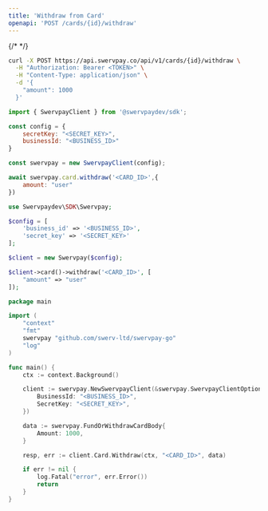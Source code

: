 ```yaml
---
title: 'Withdraw from Card'
openapi: 'POST /cards/{id}/withdraw'
---
```


{/* <Snippet file="authorization.mdx" /> */}

<RequestExample>

```bash cURL
curl -X POST https://api.swervpay.co/api/v1/cards/{id}/withdraw \
  -H "Authorization: Bearer <TOKEN>" \
  -H "Content-Type: application/json" \
  -d '{
    "amount": 1000
  }'
```

```javascript Node.js
import { SwervpayClient } from '@swervpaydev/sdk';

const config = {
    secretKey: "<SECRET_KEY>",
    businessId: "<BUSINESS_ID>"
}

const swervpay = new SwervpayClient(config);

await swervpay.card.withdraw('<CARD_ID>',{
    amount: "user"
})
```

```php PHP
use Swervpaydev\SDK\Swervpay;

$config = [
	'business_id' => '<BUSINESS_ID>',
	'secret_key' => '<SECRET_KEY>'
];

$client = new Swervpay($config);

$client->card()->withdraw('<CARD_ID>', [
    "amount" => "user"
]);
```


```go Go
package main

import (
	"context"
	"fmt"
	swervpay "github.com/swerv-ltd/swervpay-go"
	"log"
)

func main() {
	ctx := context.Background()

	client := swervpay.NewSwervpayClient(&swervpay.SwervpayClientOption{
        BusinessId: "<BUSINESS_ID>",
        SecretKey: "<SECRET_KEY>",
    })

    data := swervpay.FundOrWithdrawCardBody{
        Amount: 1000,
    }

	resp, err := client.Card.Withdraw(ctx, "<CARD_ID>", data)

	if err != nil {
		log.Fatal("error", err.Error())
		return
	}
}
```

</RequestExample>


